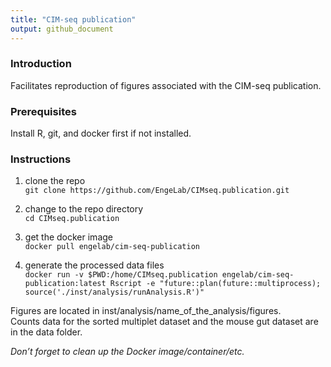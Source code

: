 ```yaml
---
title: "CIM-seq publication"
output: github_document
---
```


### Introduction
Facilitates reproduction of figures associated with the CIM-seq publication.

### Prerequisites

Install R, git, and docker first if not installed.

### Instructions

1) clone the repo  
`git clone https://github.com/EngeLab/CIMseq.publication.git`

2) change to the repo directory  
`cd CIMseq.publication`

3) get the docker image  
`docker pull engelab/cim-seq-publication`

4) generate the processed data files  
`docker run -v $PWD:/home/CIMseq.publication engelab/cim-seq-publication:latest Rscript -e "future::plan(future::multiprocess); source('./inst/analysis/runAnalysis.R')"`

Figures are located in inst/analysis/name_of_the_analysis/figures.  
Counts data for the sorted multiplet dataset and the mouse gut dataset are in the data folder.

*Don't forget to clean up the Docker image/container/etc.*
